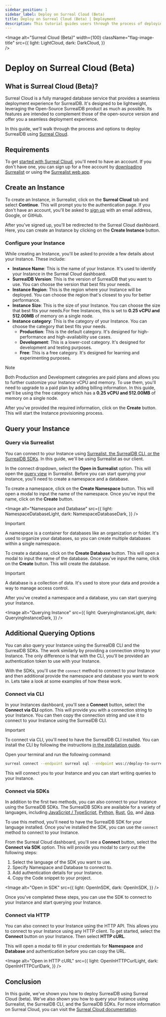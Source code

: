 ```yaml
---
sidebar_position: 1
sidebar_label: Deploy on Surreal Cloud (Beta)
title: Deploy on Surreal Cloud (Beta) | Deployment
description: This tutorial guides users through the process of deploying SurrealDB using Surreal Cloud.
---
```








<Image
alt="Surreal Cloud (Beta)"
width={100}
className="flag-image-title"
src={{
	light: LightCloud,
	dark: DarkCloud,
	}}  
/>
# Deploy on Surreal Cloud (Beta)

## What is Surreal Cloud (Beta)?

Surreal Cloud is a fully managed database service that provides a seamless deployment experience for SurrealDB. It's designed to be lightweight, leveraging the Open-Source SurrealDB product as much as possible. Its features are intended to complement those of the open-source version and offer you a seamless deployment experience.

In this guide, we'll walk through the process and options to deploy SurrealDB using [Surreal Cloud](/docs/cloud). 

## Requirements

To get [started with Surreal Cloud](/docs/cloud/getting-started), you'll need to have an account. If you don't have one, you can sign up for a free account by [downloading Surrealist](https://github.com/surrealdb/surrealist/releases) or using the [Surrealist web app](https://surrealist.app/cloud). 


## Create an Instance

To create an Instance, in Surrealist, click on the **Surreal Cloud** tab and select **Continue**. This will prompt you to the authentication page. If you don't have an account, you'll be asked to [sign up](/docs/cloud/getting-started/create-an-account) with an email address, Google, or GitHub.

After you've signed up, you'll be redirected to the Surreal Cloud dashboard. Here, you can create an Instance by clicking on the **Create Instance** button. 

### Configure your Instance

While creating an Instance, you'll be asked to provide a few details about your Instance. These include:

- **Instance Name**: This is the name of your Instance. It's used to identify your Instance in the Surreal Cloud dashboard.
- **SurrealDB Version**: This is the version of SurrealDB that you want to use. You can choose the version that best fits your needs.
- **Instance Region**: This is the region where your Instance will be deployed. You can choose the region that's closest to you for better performance.
- **Instance Size**: This is the size of your Instance. You can choose the size that best fits your needs.For free Instances, this is set to **0.25 vCPU and 512.00MB** of memory on a single node.
- **Instance category**: This is the category of your Instance. You can choose the category that best fits your needs.
    - **Production**: This is the default category. It's designed for high-performance and high-availability use cases.
    - **Development**: This is a lower-cost category. It's designed for development and testing purposes.
    - **Free**: This is a free category. It's designed for learning and experimenting purposes.

> [!NOTE]
> Both Production and Development categories are paid plans and allows you to further customize your Instance vCPU and memory. To use them, you'll need to upgrade to a paid plan by adding billing information. In this guide, we'll be using the free category which has a **0.25 vCPU and 512.00MB** of memory on a single node.

After you've provided the required information, click on the **Create** button. This will start the Instance provisioning process.

## Query your Instance

### Query via Surrealist

You can connect to your Instance using [Surrealist, the SurrealDB CLI, or the SurrealDB SDKs](/docs/cloud#what-can-you-do). In this guide, we'll be using Surrealist as our client.

In the connect dropdown, select the **Open in Surrealist** option. This will open the [query view](/docs/surrealist/concepts/sending-queries) in Surrealist. Before you can start querying your Instance, you'll need to create a namespace and a database. 

To create a namespace, click on the **Create Namespace** button. This will open a modal to input the name of the namespace. Once you've input the name, click on the **Create** button. 

<Image
alt="Namespace and Database"
src={{
	light: NamespaceDatabaseLight,
	dark: NamespaceDatabaseDark,
	}}
/>

> [!IMPORTANT]
> A namespace is a container for databases like an organization or folder. It's used to organize your databases, so you can create multiple databases within a single namespace.

To create a database, click on the **Create Database** button. This will open a modal to input the name of the database. Once you've input the name, click on the **Create** button. This will create the database.

> [!IMPORTANT]
> A database is a collection of data. It's used to store your data and provide a way to manage access control.


After you've created a namespace and a database, you can start querying your Instance. 

<Image
alt="Querying Instance"
src={{
	light: QueryingInstanceLight,
	dark: QueryingInstanceDark,
	}}
/>


## Additional Querying Options

You can also query your Instance using the SurrealDB CLI and the SurrealDB SDKs. The work similarly by providing a connection string to your Instance. The only difference is that with the CLI, you'll be provided an authentication token to use with your Instance. 

With the SDKs, you'll use the `connect` method to connect to your Instance and then additional provide the namespace and database you want to work in.  Lets take a look at some examples of how these work.


### Connect via CLI

In your Instances dashboard, you'll see a **Connect** button, select the **Connect via CLI** option. This will provide you with a connection string to your Instance. You can then copy the connection string and use it to connect to your Instance using the SurrealDB CLI.

> [!IMPORTANT]
> To connect via CLI, you'll need to have the SurrealDB CLI installed. You can install the CLI by following the instructions [in the installation guide](/docs/surrealdb/cli).

Open your terminal and run the following command:

```bash title="Connect via CLI example"
surreal connect --endpoint surreal sql --endpoint wss://deploy-to-surre-06a3n6cirprtjdn3gj0np4l9kg.aws-use1.surreal.cloud --token eyJhbGciOiJQUzI1NiIsImtpZCI6IjFkNmViYjAyLWM5ZjEtNDg4Zi1iNjhjLWNlMzMzMzU4YzgyOCIsInR5cCI6IkpXVCJ9.eyJhYyI6ImNsb3VkIiwiYXVkIjoiMDZhM242Y2lycHJ0amRuM2dqMG5wNGw5a2ciLCJleHAiOjE3MzYxNzg5ODEsImlhdCI6MTczNjE3ODkyMSwicmwiOlsiT3duZXIiXX0.Lr2J7psiQc5d8X95IPYjsmkKdENB1jyKPi-PHvoBotD4EXPROuGYhnk8zquEHY10lRNUSMZEF-RDsPBmhV3cPSyUnu5nVMJgD9ii82uieXa3T4DpPfbba6LA2gnqQpqkCFBsLrn1oOU4PdcaimzzSALV-JSAfs2yqkeN0rpi6BnIsX5Xj6MWIXOWtyGW9sVXcKdTjCzo7FVm7sBABPVLqqeDo6xJwyYeEYTwHZo9PmieQnQkgPqz5d4eGIUqjKsY7CU-49Jjs8Mix7QsMCRrW7FrnDOf9D0ZjdNUTfLppipa8DussMWQWHEDkvVthxjViva0lqiXors9B792RIocog
```
This will connect you to your Instance and you can start writing queries to your Instance.

### Connect via SDKs

In addition to the first two methods, you can also connect to your Instance using the SurrealDB SDKs. The SurrealDB SDKs are available for a variety of languages, including [JavaScript / TypeScript](/docs/sdk/javascript), [Python](/docs/sdk/python), [Rust](/docs/sdk/rust), [Go](/docs/sdk/golang), and [Java](/docs/sdk/java). 

To use this method, you'll need to have the SurrealDB SDK for your language installed. Once you've installed the SDK, you can use the `connect` method to connect to your Instance. 

From the Surreal Cloud dashboard, you'll see a **Connect** button, select the **Connect via SDK** option. This will provide you modal to carry out the following steps:

1. Select the language of the SDK you want to use.
2. Specify Namespace and Database to connect to.
3. Add authentication details for your Instance.
4. Copy the Code snippet to your project.

<Image
alt="Open in SDK"
src={{
	light: OpenInSDK,
	dark: OpenInSDK,
	}}
/>

Once you've completed these steps, you can use the SDK to connect to your Instance and start querying your Instance.

### Connect via HTTP

You can also connect to your Instance using the HTTP API. This allows you to connect to your Instance using any HTTP client. To get started, select the **Connect** button on your Instance. Then select **HTTP cURL**. 

This will open a modal to fill in your credentials for **Namespace** and **Database** and authentication before you can copy the URL.

<Image
alt="Open in HTTP cURL"
src={{
	light: OpenInHTTPCurlLight,
	dark: OpenInHTTPCurlDark,
	}}
/>

## Conclusion

In this guide, we've shown you how to deploy SurrealDB using Surreal Cloud (beta). We've also shown you how to query your Instance using Surrealist, the SurrealDB CLI, and the SurrealDB SDKs. For more information on Surreal Cloud, you can visit the [Surreal Cloud documentation](/docs/cloud).

